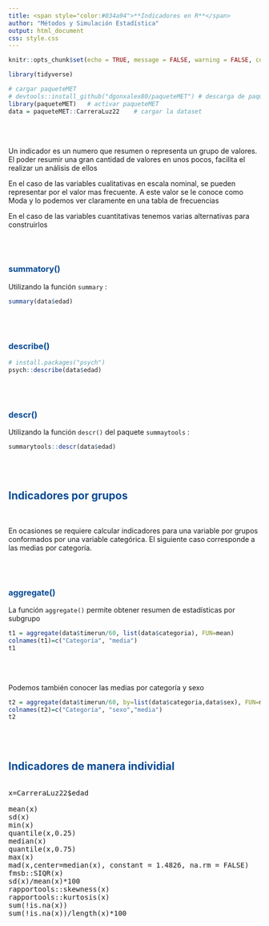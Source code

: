 ```yaml
---
title: <span style="color:#034a94">**Indicadores en R**</span>
author: "Métodos y Simulación Estadística"
output: html_document
css: style.css
---
```


```r
knitr::opts_chunk$set(echo = TRUE, message = FALSE, warning = FALSE, comment = NA)

library(tidyverse)

# cargar paqueteMET
# devtools::install_github("dgonxalex80/paqueteMET") # descarga de paqueteMET
library(paqueteMET)   # activar paqueteMET
data = paqueteMET::CarreraLuz22    # cargar la dataset

```

<br/><br/>

Un indicador es un numero que resumen o representa un grupo de valores. El poder resumir una gran cantidad de valores en unos pocos, facilita el realizar un análisis de ellos

En el caso de las variables cualitativas en escala nominal, se pueden representar por el valor mas frecuente. A este valor se le conoce como Moda y lo podemos ver claramente en una tabla de frecuencias

En el caso de las variables cuantitativas tenemos varias alternativas para construirlos

<br/><br/>

### <span style="color:#034a94">**summatory()**</span>

Utilizando la función `summary` :

```r
summary(data$edad)
```
<br/><br/>

### <span style="color:#034a94">**describe()**</span>

```r
# install.packages("psych")
psych::describe(data$edad)
```

<br/><br/>

### <span style="color:#034a94">**descr()**</span>

Utilizando la función `descr()` del paquete `summaytools` :

```r
summarytools::descr(data$edad)
```

<br/><br/>

## <span style="color:#034a94">**Indicadores por grupos**</span>

<br/>

En ocasiones se requiere calcular indicadores para una variable por grupos conformados por una variable categórica. El siguiente caso corresponde a las medias por categoría.

<br/><br/>

### <span style="color:#034a94">**aggregate()**</span>

La función `aggregate()` permite obtener resumen de estadísticas por subgrupo


```r
t1 = aggregate(data$timerun/60, list(data$categoria), FUN=mean) 
colnames(t1)=c("Categoría", "media")
t1
```

<br/><br/>

Podemos también conocer las medias por categoría y sexo

```r
t2 = aggregate(data$timerun/60, by=list(data$categoria,data$sex), FUN=mean)
colnames(t2)=c("Categoría", "sexo","media")
t2

```

<br/><br/>

## <span style="color:#034a94">**Indicadores de manera individial**</span>

<pre>

x=CarreraLuz22$edad

mean(x)                                                         #   Mean         37.45
sd(x)                                                           #   Std.Dev      10.90
min(x)                                                          #   Min          15.00
quantile(x,0.25)                                                #   Q1           30.00
median(x)                                                       #   Median       36.00
quantile(x,0.75)                                                #   Q3           44.00
max(x)                                                          #   Max          76.00
mad(x,center=median(x), constant = 1.4826, na.rm = FALSE)       #   MAD          10.38
fmsb::SIQR(x)                                                   #   IQR          14.00
sd(x)/mean(x)*100                                               #   CV            0.29
rapportools::skewness(x)                                        #   Skewness      0.64
rapportools::kurtosis(x)                                        #   Kurtosis      0.11
sum(!is.na(x))                                                  #   N.Valid    1922.00
sum(!is.na(x))/length(x)*100                                    #   Pct.Valid   100.00

</pre>



